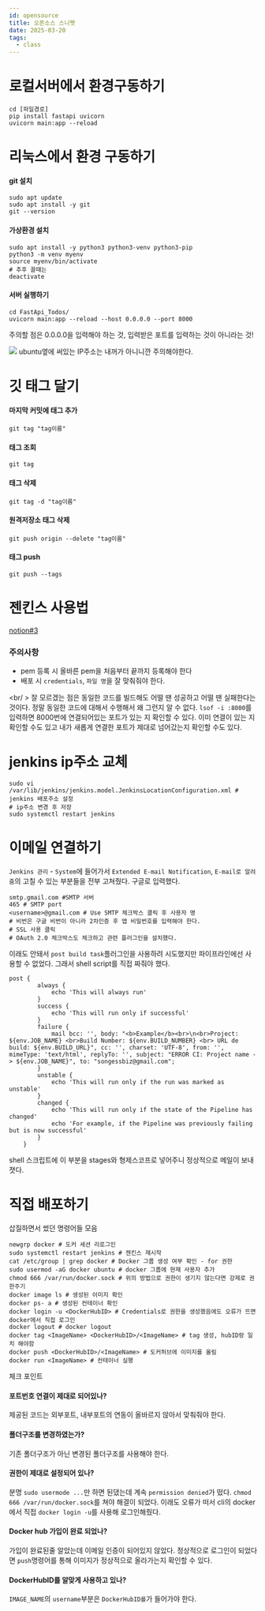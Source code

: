 ```yaml
---
id: opensource
title: 오픈소스 스니펫
date: 2025-03-20
tags:
  - class
---
```


# 로컬서버에서 환경구동하기

```shell
cd [파일경로]
pip install fastapi uvicorn
uvicorn main:app --reload
```

# 리눅스에서 환경 구동하기

#### git 설치

```shell
sudo apt update
sudo apt install -y git
git --version
```

#### 가상환경 설치

```shell
sudo apt install -y python3 python3-venv python3-pip
python3 -m venv myenv
source myenv/bin/activate
# 추후 끌때는
deactivate
```

#### 서버 실행하기

```shell
cd FastApi_Todos/
uvicorn main:app --reload --host 0.0.0.0 --port 8000
```

주의할 점은 0.0.0.0을 입력해야 하는 것, 입력받은 포트를 입력하는 것이 아니라는 것!

<img src="/png/opensource/250320-001615.png" width={600} height={200} />
ubuntu옆에 써있는 IP주소는 내꺼가 아니니깐 주의해야한다.

# 깃 태그 달기

#### 마지막 커밋에 태그 추가

```shell
git tag "tag이름"
```

#### 태그 조회

```shell
git tag
```

#### 태그 삭제

```shell
git tag -d "tag이름"
```

#### 원격저장소 태그 삭제

```shell
git push origin --delete "tag이름"
```

#### 태그 push

```shell
git push --tags
```

# 젠킨스 사용법

[notion#3](https://standing-chance-7e6.notion.site/3-18cb866b8a2c80c290e6d5d088bc6ca3)

### 주의사항

- pem 등록 시 올바른 pem을 처음부터 끝까지 등록해야 한다
- 배포 시 `credentials`, `파일 명`을 잘 맞춰줘야 한다.

<br/ > 잘 모르겠는 점은 동일한 코드를 빌드해도 어떨 땐 성공하고 어떨 땐 실패한다는 것이다. 정말 동일한 코드에 대해서 수행해서 왜 그런지 알 수 없다.
`lsof -i :8000`를 입력하면 8000번에 연결되어있는 포트가 있는 지 확인할 수 있다. 이미 연결이 있는 지 확인할 수도 있고 내가 새롭게 연결한 포트가 제대로 넘어갔는지 확인할 수도 있다.

# jenkins ip주소 교체

```shell
sudo vi /var/lib/jenkins/jenkins.model.JenkinsLocationConfiguration.xml # jenkins 배포주소 설정
# ip주소 변경 후 저장
sudo systemctl restart jenkins
```

# 이메일 연결하기

`Jenkins 관리` - `System`에 들어가서 `Extended E-mail Notification`, `E-mail로 알려줌`의 고칠 수 있는 부분들을 전부 고쳐줬다. 구글로 입력했다.

```shell
smtp.gmail.com #SMTP 서버
465 # SMTP port
<username>@gmail.com # Use SMTP 체크박스 클릭 후 사용자 명
# 비번은 구글 비번이 아니라 2차인증 후 앱 비밀번호를 입력해야 한다.
# SSL 사용 클릭
# OAuth 2.0 체크박스도 체크하고 관련 플러그인을 설치했다.
```

이래도 안돼서 `post build task`플러그인을 사용하려 시도했지만 파이프라인에선 사용할 수 없었다. 그래서 shell script를 직접 짜줘야 했다.

```shell
post {
        always {
            echo 'This will always run'
        }
        success {
            echo 'This will run only if successful'
        }
        failure {
            mail bcc: '', body: "<b>Example</b><br>\n<br>Project: ${env.JOB_NAME} <br>Build Number: ${env.BUILD_NUMBER} <br> URL de build: ${env.BUILD_URL}", cc: '', charset: 'UTF-8', from: '', mimeType: 'text/html', replyTo: '', subject: "ERROR CI: Project name -> ${env.JOB_NAME}", to: "songessbiz@gmail.com";
        }
        unstable {
            echo 'This will run only if the run was marked as unstable'
        }
        changed {
            echo 'This will run only if the state of the Pipeline has changed'
            echo 'For example, if the Pipeline was previously failing but is now successful'
        }
    }
```

shell 스크립트에 이 부분을 stages와 형제스코프로 넣어주니 정상적으로 메일이 보내졋다.

# 직접 배포하기

삽질하면서 썼던 명령어들 모음

```shell
newgrp docker # 도커 세션 리로그인
sudo systemctl restart jenkins # 젠킨스 재시작
cat /etc/group | grep docker # Docker 그룹 생성 여부 확인 - for 권한
sudo usermod -aG docker ubuntu # docker 그룹에 현재 사용자 추가
chmod 666 /var/run/docker.sock # 위의 방법으로 권한이 생기지 않는다면 강제로 권한주기
docker image ls # 생성된 이미지 확인
docker ps- a # 생성된 컨테이너 확인
docker login -u <DockerHubID> # Credentials로 권한을 생성했음에도 오류가 뜨면 docker에서 직접 로그인
docker logout # docker logout
docker tag <ImageName> <DockerHubID>/<ImageName> # tag 생성, hubID랑 일치 해야함
docker push <DockerHubID>/<ImageName> # 도커허브에 이미지를 올림
docker run <ImageName> # 컨테이너 실행
```

체크 포인트

#### 포트번호 연결이 제대로 되어있나?

제공된 코드는 외부포트, 내부포트의 연동이 올바르지 않아서 맞춰줘야 한다.

#### 폴더구조를 변경하였는가?

기존 폴더구조가 아닌 변경된 폴더구조를 사용해야 한다.

#### 권한이 제대로 설정되어 있나?

분명 `sudo usermode ...`만 하면 된댔는데 계속 `permission denied`가 떴다. `chmod 666 /var/run/docker.sock`를 쳐야 해결이 되었다.
이래도 오류가 떠서 cli의 docker에서 직접 `docker login -u`를 사용해 로그인해줬다.

#### Docker hub 가입이 완료 되었나?

가입이 완료된줄 알았는데 이메일 인증이 되어있지 않았다. 정상적으로 로그인이 되었다면 `push`명령어를 통해 이미지가 정상적으로 올라가는지 확인할 수 있다.

#### DockerHubID를 알맞게 사용하고 있나?

`IMAGE_NAME`의 `username`부분은 `DockerHubID를`가 들어가야 한다.
